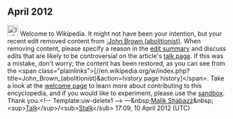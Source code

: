 <article id="35435870" title=User talk:Feihutigeryan>
	<talkpage id="35435870" title="User talk:Feihutigeryan">
== April 2012 ==
[[Image:Information.svg|25px|alt=|link=]] Welcome to Wikipedia. It might not have been your intention, but your recent edit removed content from [[:John Brown (abolitionist)]]. When removing content, please specify a reason in the [[Help:Edit summary|edit summary]] and discuss edits that are likely to be controversial on the article's [[Wikipedia:Talk page|talk page]]. If this was a mistake, don't worry; the content has been restored, as you can see from the &lt;span class=&quot;plainlinks&quot;&gt;[//en.wikipedia.org/w/index.php?title=John_Brown_(abolitionist)&amp;action=history page history]&lt;/span&gt;. Take a look at the [[Wikipedia:Welcoming committee/Welcome to Wikipedia|welcome page]] to learn more about contributing to this encyclopedia, and if you would like to experiment, please use the [[Wikipedia:Sandbox|sandbox]].  Thank you.&lt;!-- Template:uw-delete1 --&gt; —&amp;nbsp;[[User:Malik Shabazz|Malik Shabazz]]&amp;nbsp;&lt;sup&gt;[[User talk:Malik Shabazz|Talk]]&lt;/sup&gt;/&lt;sub&gt;[[Special:Contributions/Malik Shabazz|Stalk]]&lt;/sub&gt; 17:09, 10 April 2012 (UTC)
	</talkpage>
</article>